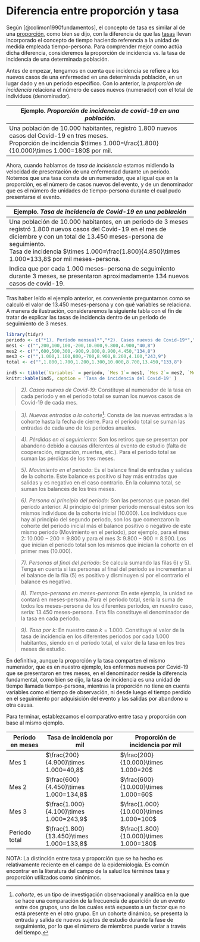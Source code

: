 # Diferencia entre proporción y tasa

Según [@colimon1990fundamentos], el concepto de tasa es similar al de una [proporción](#proporción), como bien se dijo, con la diferencia de que las [tasas](#tasas) llevan incorporado el concepto de tiempo haciendo referencia a la unidad de medida empleada tiempo-persona. Para comprender mejor como actúa dicha diferencia, consideremos la proporción de incidencia vs. la tasa de incidencia de una determinada población.

Antes de empezar, tengamos en cuenta que incidencia se refiere a los nuevos casos de una enfermedad en una determinada población, en un lugar dado y en un periodo específico. Con lo anterior, la *proporción de incidencia* relaciona el número de casos nuevos (numerador) con el total de individuos (denominador).

|Ejemplo. *Proporción de incidencia de covid-19 en una población*.|
|--------------------------------------------------------------------|
|Una población de 10.000 habitantes, registró 1.800 nuevos casos del Covid-19 en tres meses. <br> Proporción de incidencia $\times 1.000=\frac{1.800}{10.000}\times 1.000=180$ por mil.|

Ahora, cuando hablamos de *tasa de incidencia* estamos midiendo la velocidad de presentación de una enfermedad durante un período. Notemos que una tasa consta de un numerador, que al igual que en la proporción, es el número de casos nuevos del evento, y de un denominador que es el número de unidades de tiempo-persona durante el cual pudo presentarse el evento.

|Ejemplo. *Tasa de incidencia de Covid-19 en una población*|
|--------------------------------------------------------------------|
|Una población de 10.000 habitantes, en un periodo de 3 meses registró 1.800 nuevos casos del Covid-19 en el mes de diciembre y con un total de 13.450 meses-persona de seguimiento. <br> Tasa de incidencia $\times 1.000=\frac{1.800}{4.850}\times 1.000=133,8$ por mil meses-persona.<br>
Indica que por cada 1.000 meses-persona de seguimiento durante 3 meses, se presentaron aproximadamente 134 nuevos casos de covid-19.|

Tras haber leído el ejemplo anterior, es conveniente preguntarnos como se calculó el valor de 13.450 meses-persona y con qué variables se relaciona. A manera de ilustración, consideraremos la siguiente tabla con el fin de tratar de explicar las tasas de incidencia dentro de un período de seguimiento de 3 meses.


```r
library(tidyr)
periodo <- c("*1). Período mensual*","*2). Casos nuevos de Covid-19*","*3). Nuevas entradas a la cohorte*","|*4). Pérdidas en el seguimiento* $=+3)-2)-4)$","*5). Movimiento en el período*","*6). Persona al principio del período*","*7). Personas al final del período* $=6)+5)$","*8). Tiempo-persona en meses-persona*  $=7) / 2)$","*9). Tasa por 1.000* $=2) / 8)×1000$")
mes1 <- c("",200,100,100,-200,10.000,9.800,4.900,"40,8")
mes2 <- c("",600,500,300,-900,9.800,8.900,4.450,"134,8")
mes3 <- c("",1.000,1.100,800,-700,8.900,8.200,4.100,"243,9")
total <- c("",1.800,1.700,1.200,1.300,10.000,8.700,13.450,"133,8")

ind5 <- tibble(`Variables` = periodo, `Mes 1`= mes1, `Mes 2`= mes2, `Mes 3`= mes3, `Total en los tres meses `= total)
knitr::kable(ind5, caption = 'Tasa de incidencia del Covid-19' )
```

>*2). Casos nuevos de Covid-19*: Constituye al numerador de la tasa en cada período y en el período total se suman los nuevos casos de Covid-19 de cada mes.

>*3). Nuevas entradas a la cohorte*[^1]: Consta de las nuevas entradas a la
cohorte hasta la fecha de cierre. Para el período total se suman las entradas de cada uno de los periodos anuales.

>*4). Pérdidas en el seguimiento*: Son los retiros que se presentan por abandono debido a causas diferentes al evento de estudio (falta de cooperación, migración, muertes, etc.). Para el período total se suman las pérdidas de los tres meses.

>*5). Movimiento en el período*: Es el balance final de entradas y salidas de
la cohorte. Este balance es positivo si hay más entradas que salidas y es negativo en el caso contrario. En la columna total, se suman los balances de los tres meses.

>*6). Persona al principio del período*: Son las personas que pasan del
período anterior. Al principio del primer período mensual éstos son los
mismos individuos de la cohorte inicial (10.000). Los individuos que hay al principio del segundo período, son los que comenzaron la cohorte del período inicial más el balance positivo o negativo de este mismo período (Movimiento en el período), por ejemplo, para el mes 2: $10.000-200=9.800$ y para el mes 3: $9.800-900=8.900$. Los que inician el período total son los mismos que inician la cohorte en el primer mes (10.000).

>*7). Personas al final del período*: Se calcula sumando las filas 6) y 5). Tenga en cuenta si las personas al final del período se incrementan si el balance de la fila (5) es positivo y disminuyen si por el contrario el balance es negativo. 

>*8). Tiempo-persona en meses-persona*: En este ejemplo, la unidad se contará en meses-persona. Para el período total, sería la suma de todos los meses-persona de los diferentes períodos, en nuestro caso, sería: 13.450 meses-persona. Esta fila constituye el denominador de la tasa en cada período. 

>*9). Tasa por k*: En nuestro caso $k=1.000$. Constituye al valor de la tasa de incidencia en los diferentes periodos por cada 1.000 habitantes, siendo en el período total, el valor de la tasa en los tres meses de estudio.


[^1]:*cohorte*, es un tipo de investigación observacional y analítica en la que se hace una comparación de la frecuencia de aparición de un evento entre dos grupos, uno de los cuales está expuesto a un factor que no está presente en el otro grupo. En un cohorte dinámico, se presenta la entrada y salida de nuevos sujetos de estudio durante la fase de seguimiento, por lo que el número de miembros puede variar a través del tiempo.

En definitiva,  aunque la proporción y la tasa comparten el mismo numerador, que es en nuestro ejemplo, los enfermos nuevos por Covid-19 que se presentaron en tres meses, en el denominador reside la diferencia fundamental, como bien se dijo, la tasa de incidencia es una unidad de tiempo llamada tiempo-persona, mientras la proporción no tiene en cuenta variables como el tiempo de observación, ni desde luego el tiempo perdido en el seguimiento por adquisición del evento y las salidas por abandono u otra causa.

Para terminar, establezcamos el comparativo entre tasa y proporción con base al mismo ejemplo. 


|Período en meses|Tasa de incidencia por mil|Proporción de incidencia por mil|
|------------|------------------------|-------------------------|
|Mes 1|$\frac{200}{4.900}\times 1.000=40,8$|$\frac{200}{10.000}\times 1.000=20$|
|Mes 2|$\frac{600}{4.450}\times 1.000=134,8$|$\frac{600}{10.000}\times 1.000=60$|
|Mes 3|$\frac{1.000}{4.100}\times 1.000=243,9$|$\frac{1.000}{10.000}\times 1.000=100$|
|Período total|$\frac{1.800}{13.450}\times 1.000=133,8$|$\frac{1.800}{10.000}\times 1.000=180$|

NOTA: La distinción entre tasa y proporción que se ha hecho es relativamente
reciente en el campo de la epidemiología. Es común encontrar en la literatura del campo de la salud los términos tasa y proporción utilizados como sinónimos.
